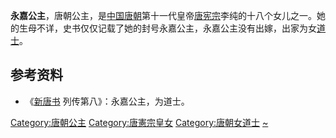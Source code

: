 {{東亞女性歷史人物
| 名稱=永嘉公主
| 身份=[[唐朝|唐朝]]公主
| 畫像=
| 說明=
| 姓=李
| 名=
| 封爵=[[公主|公主]]
| 位號=
| 封號=永嘉公主
| 出生年=
| 逝世年=
| 諡號=
| 墳墓=
| 父親=[[唐宪宗|唐宪宗]]
| 同胞兄弟=
| 母親=
}}
'''永嘉公主'''，唐朝公主，是[[中国|中国]][[唐朝|唐朝]]第十一代皇帝[[唐宪宗|唐宪宗]]李纯的十八个女儿之一。她的生母不详，史书仅仅记载了她的封号永嘉公主，永嘉公主没有出嫁，出家为女[[道士|道士]]。
== 参考资料 ==
*《[[新唐书|新唐书]] 列传第八》：永嘉公主，为道士。
{{唐宪宗皇室}}
{{唐朝人小作品}}
[[Category:唐朝公主|Category:唐朝公主]]
[[Category:唐憲宗皇女|Category:唐憲宗皇女]]
[[Category:唐朝女道士|Category:唐朝女道士]]
[[Category:李姓|~]]